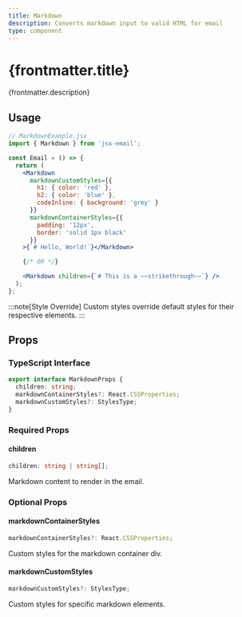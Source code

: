 ```yaml
---
title: Markdown
description: Converts markdown input to valid HTML for email
type: component
---
```



<h1>{frontmatter.title}</h1>
<p>{frontmatter.description}</p>

<Install type={frontmatter.type} />

## Usage

```jsx "Markdown"
// MarkdownExample.jsx
import { Markdown } from 'jsx-email';

const Email = () => {
  return (
    <Markdown
      markdownCustomStyles={{
        h1: { color: 'red' },
        h2: { color: 'blue' },
        codeInline: { background: 'grey' }
      }}
      markdownContainerStyles={{
        padding: '12px',
        border: 'solid 1px black'
      }}
    >{`# Hello, World!`}</Markdown>

    {/* OR */}

    <Markdown children={`# This is a ~~strikethrough~~`} />
  );
};
```

:::note[Style Override]
Custom styles override default styles for their respective elements.
:::

## Props

### TypeScript Interface

```ts
export interface MarkdownProps {
  children: string;
  markdownContainerStyles?: React.CSSProperties;
  markdownCustomStyles?: StylesType;
}
```

### Required Props

#### children

```ts
children: string | string[];
```

Markdown content to render in the email.

### Optional Props

#### markdownContainerStyles

```ts
markdownContainerStyles?: React.CSSProperties;
```

Custom styles for the markdown container div.

#### markdownCustomStyles

```ts
markdownCustomStyles?: StylesType;
```

Custom styles for specific markdown elements.
